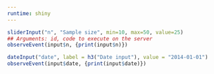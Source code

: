 ```yaml
---
runtime: shiny
---
```

```r
sliderInput("n", "Sample size", min=10, max=50, value=25)
## Arguments: id, code to execute on the server
observeEvent(input$n, {print(input$n)})
```

```r
dateInput("date", label = h3("Date input"), value = "2014-01-01")
observeEvent(input$date, {print(input$date)})

```